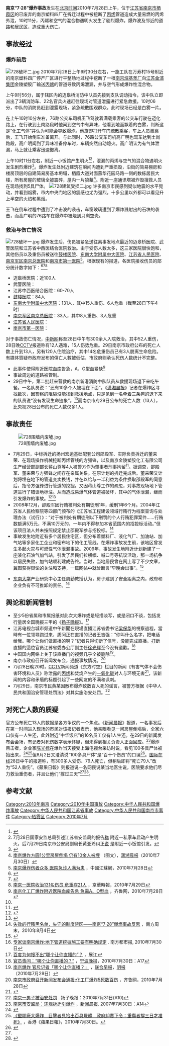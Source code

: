 {{coord|32|06|52|N|118|49|20|E|display=title}}
{{Infobox civilian attack
| title = 南京“7·28”爆炸事故
| image = 728建筑受损一.jpg
| alt   =
| caption = “7·28”爆炸冲击波将迈尧路土岗段一处建筑的玻璃完全摧毁
| location = [[江苏省|江苏省]][[南京市|南京市]][[栖霞区|栖霞区]]<br>原南京塑料四厂废弃厂区
| target = 
| coordinates =
| date = 2010年7月28日
| time = 10时11分
| timezone = UTC+8
| type = 
| fatalities  = 至少13人 非官方說法80多人
| injuries = 300多人
| victim =
| perps =
| perp = 
| susperp =
| weapons = 
| numparts = 
| numpart =
| dfens =
| dfen =
| Footage =
}}
'''南京“7·28”爆炸事故'''发生在[[北京时间|北京时间]]2010年7月28日上午，位于[[江苏省|江苏省]][[南京市|南京市]][[栖霞区|栖霞区]]的已废弃的南京塑料四厂在拆迁过程中被挖断了[[丙烯|丙烯]]管道造成大量易燃的丙烯外泄，10时11分，丙烯和空气的混合物遇明火发生了剧烈爆炸。爆炸波及邻近的道路和居民区，造成重大伤亡{{r|中国经济时报730}}。

==事故经过==
===爆炸前后===
[[File:728破坏二.jpg|thumb]]
2010年7月28日上午9时30分左右，一施工队在万寿村15号附近的南京塑料四厂停产厂区进行平整场地过程中{{r|南京晨报729}}挖断了一根[[南京烷基苯厂|南京烷基苯厂]]向[[江苏金浦集团|江苏金浦集团]]金陵塑胶厂输送[[丙烯|丙烯]]的管道导致丙烯泄漏，并与空气形成爆炸性混合物。

上午9时56分，属于辖区内的迈皋桥消防中队首先接到支队调动指令，该中队立即派出了3辆消防车、22名官兵火速赶往现场对管道泄露进行紧急救援{{r|爆炸前}}。10时06分，中队的消防员赶到泄露现场，紧急疏散围观群众，此时现场已经是白雾一片{{r|爆炸前}}。

在上午10时10分左右，76路公交车司机王飞驾驶着满载乘客的公交车行驶在迈化路上，在行驶到土岗路段时他闻到空气中有异味，他看到地面飘着的白雾，判断这是“化工气体”并认为可能会导致爆炸{{r|司机救人}}。他旋即打开车门疏散乘客，车上人员撤离后，王飞开始倒车准备离开{{r|司机救人}}。与此同时，76路公交车司机高广明也驾车达到土岗路段，高广明闻到了异味准备停车时，车辆突然自动熄火。高广明认为有气体泄漏，马上就让乘客迅速撤离。{{r|司机救人}}

上午10时11分左右，附近一小饭馆产生明火<ref>{{Cite web
 |url         = http://gzdaily.dayoo.com/html/2010-07/30/content_1042678.htm
 |title       = 南京爆炸4肇事者被拘
 |work        = 广州日报
 |accessdate  = 5 Aug 2010
 |deadurl     = yes
 |archiveurl  = https://web.archive.org/web/20100803002443/http://gzdaily.dayoo.com/html/2010-07/30/content_1042678.htm
 |archivedate = 2010-08-03
}}</ref><ref>7月28日国家安监总局引述江苏省安监局的报告[http://news.xinhuanet.com/2010-07/28/c_12384436.htm 称] {{Wayback|url=http://news.xinhuanet.com/2010-07/28/c_12384436.htm |date=20100731031325 }}附近一私家车启动产生明火，后7月29日南京市公安局副局长黄亚玲纠正[http://gzdaily.dayoo.com/html/2010-07/30/content_1042678.htm 说] {{Wayback|url=http://gzdaily.dayoo.com/html/2010-07/30/content_1042678.htm |date=20100803002443 }}是附近一小饭馆引发。</ref>，泄漏的丙烯与空气的混合物遇明火发生剧烈爆炸<ref>{{Cite web
 |url=http://news.xinhuanet.com/2010-07/28/c_12384436.htm
 |title=南京爆炸事故系施工挖断管道导致丙烯泄漏所致
 |work=新华网
 |accessdate=5 Aug 2010
 |archive-url=https://web.archive.org/web/20100731031325/http://news.xinhuanet.com/2010-07/28/c_12384436.htm
 |archive-date=2010-07-31
 |dead-url=no
 }}</ref>{{r|每日经济新闻730}}。爆炸发生处附近建筑在瞬间内遭到严重损毁，沿街的简易棚房和楼房顶层的自建简易房基本坍塌{{r|经济观察网729}}，栖霞大道对面燕华花园马路一侧的数栋居民大楼，所有房屋的玻璃全被震碎，屋内一片狼藉<ref name="潇湘晨报30日1公里">[http://news.qq.com/a/20100730/000088.htm 南京爆炸方圆1公里房屋倒塌 仍有10余人被埋] {{Wayback|url=http://news.qq.com/a/20100730/000088.htm |date=20100808075934 }}（图文），[[潇湘晨报|潇湘晨报]]（2010年7月30日）</ref>。附近一座通讯塔被炸毁搜救人员在现场找到5具尸体。
[[File:728建筑受损二.jpg|thumb]]
许多南京市民感到疑似地震的水平晃动，并看到烟雾，市内中央门地区的震感也尤为强烈，十多公里以外都可以看见升上半空的火焰和黑烟。

王飞在倒车过程中遭到了冲击波的袭击，车窗玻璃遭到了爆炸溅射出的石块的袭击，而高广明的76路车在爆炸中被烧到只剩空壳{{r|司机救人}}。

===救治与伤亡情况===
[[File:728破坏一.jpg|thumb]]
爆炸发生后，伤员被紧急送往离事发地点最近的迈皋桥医院、武警医院和江苏省中西医结合医院救治。由于受伤人数太多，这三家医院很快饱和，其他伤员以及重伤员被送往[[南京鼓楼医院|鼓楼医院]]、[[东南大学附属中大医院|东南大学附属中大医院]]、[[江苏省人民医院|江苏省人民医院]]、[[南京军区南京总医院|南京军区南京总医院]]和[[南京市第一医院|南京市第一医院]]<ref>[http://news.163.com/10/0728/15/6CMKJAN300014AEE.html 南京爆炸伤者众多 医院急诊人满为患] {{Wayback|url=http://news.163.com/10/0728/15/6CMKJAN300014AEE.html |date=20100802022035 }}，中國江蘇網，2010年7月28日</ref>。根据现有的报道，各医院接收伤员的部分统计数字如下：<ref>{{cite news|title=南京各大医院全力抢救爆炸事故中受伤人员|url=http://www.chinanews.com.cn/gn/2010/07-28/2432209.shtml|date=2010-07-28|publisher=中国新闻网|access-date=2010-07-29|archive-url=https://web.archive.org/web/20100803014308/http://www.chinanews.com.cn/gn/2010/07-28/2432209.shtml|archive-date=2010-08-03|dead-url=no}}</ref><ref>{{cite news|title=南京军区南京总医院投入紧急救治燃气爆炸事故伤员|url=http://www.chinanews.com.cn/gn/2010/07-28/2432208.shtml|date=2010-07-28|publisher=中国新闻网|access-date=2010-07-29|archive-url=https://web.archive.org/web/20100731081558/http://www.chinanews.com.cn/gn/2010/07-28/2432208.shtml|archive-date=2010-07-31|dead-url=no}}</ref><ref>[http://epaper.jinghua.cn/html/2010-07/29/content_572684.htm 南京一医院收治131名伤员 危重症21人] {{Wayback|url=http://epaper.jinghua.cn/html/2010-07/29/content_572684.htm |date=20100816015033 }}，京華時報，2010年7月29日</ref>

*迈皋桥医院：近100人
*武警医院：
*江苏中西医结合医院：60-70人
*[[南京鼓楼医院|鼓楼医院]]：84人
*[[东南大学附属中大医院|东南大学附属中大医院]]：131人，其中15人重伤、6人危重（截至28日下午4时）
*[[南京军区南京总医院|南京军区南京总医院]]：33人，其中8人重伤、3人危重
*[[江苏省人民医院|江苏省人民医院]]：
*[[南京市第一医院|南京市第一医院]]：

对于事故伤亡情况，[[中新网|中新网]]称至28日中午有300余人入院救治，其中52人重伤{{r|中新网728}}，28日晚[[中国中央电视台|CCTV]]报道称有12人遇难，15人伤势危重{{r|cctv728}}。29日南京市政府公布的死亡人数上升到13人，另有120人住院治疗，其中14名危重伤员已有3人脱离生命危险{{r|中新网729}}。有媒体質疑市政府发布的傷亡人數被低估，市政府则承认死伤人数统计不完整{{r|联合早报730}}。

*此事件使得附近医院血库告急，A、O型血紧缺<ref>[http://news.iqilu.com/china/gedi/2010/0728/288395.html 南京化工厂爆炸附近医院血库告急 急需A、O型血] {{Wayback|url=http://news.iqilu.com/china/gedi/2010/0728/288395.html |date=20100804011405 }}，齐鲁网，2010年7月28日</ref>
*事故周边的道路被管制。
*29日中午，第二批赶来营救的南京新港消防中队队员从救援现场退下来吃午餐。一名队员说：“还有10多个人被埋在下面”。《[[潇湘晨报|潇湘晨报]]》记者在爆炸区寻找数次，因警察的阻隔没能找到救援地点，只是见到一名牵着三条狗的退下来的队员说“没有发现生命迹象”。<ref name="潇湘晨报30日1公里" />而南京市府29日公布的死亡人数（13人），比央视28日公布的死亡人数仅多1人。

== 事故责任 ==
[[File:728围墙内废墟.jpg|thumb]]
*7月29日，中标拆迁的扬州宏运基础配套公司邵殿军、实际负责拆迁的董来荣、在现场操作机械挖断丙烯管线的方强锋，以及南京金陵塑胶化工有限公司生产经营部副部长蒋山尊等4人被警方作为肇事者刑事拘留<ref>{{cite news|title=南京工厂爆炸事故4名肇事者被刑拘|url=http://www.chinanews.com.cn/gn/2010/07-29/2435091.shtml|date=2010-07-29|publisher=新华网|access-date=2010-07-29|archive-url=https://web.archive.org/web/20100804020958/http://www.chinanews.com.cn/gn/2010/07-29/2435091.shtml|archive-date=2010-08-04|dead-url=no}}</ref>。据调查，邵殿军、董来荣与方强锋之间存在亲属关系。在原计划的拆迁完成后。董来荣又计划将埋在地下的管道变卖换钱，并在以给与一半利益为条件换取邵殿军的同意后，指令方强锋进行管道的挖掘。又因蒋山尊工作的疏忽，对事故现场地下管道进行了错误地标注。从而造成易爆气体管道被破坏，其中的气体泄漏，继而引发爆炸的事故。<ref>{{cite news|title=裙带关系和违规转包导致南京728爆炸事件|url=http://www.chinanews.com.cn/gn/2010/07-29/2434938.shtml|publisher=中新网|date=2010-07-29|access-date=2010-07-29|archive-url=https://web.archive.org/web/20100731050402/http://www.chinanews.com.cn/gn/2010/07-29/2434938.shtml|archive-date=2010-07-31|dead-url=no}}</ref><ref>{{cite news|title=南京爆炸事故存在诸多人为因素 四肇事者被刑拘|url=http://news.baidu.com/n?cmd=2&class=civilnews&page=%68%74%74%70%3a%2f%2f%77%77%77%2e%63%68%69%6e%61%6e%65%77%73%2e%63%6f%6d%2e%63%6e%2f%6e%79%2f%32%30%31%30%2f%30%37%2d%33%30%2f%32%34%33%35%35%39%34%2e%73%68%74%6d%6c&clk=rrel&cls=civilnews&where=toppage|publisher=中新网|date=2010-07-30}}</ref>    
*2008年12月，邵殿军因行贿被判处有期徒刑1年，缓刑1年6个月。2004年江苏省人民检察院等四部门颁布的《江苏省工程建设领域行贿行为档案查询与处理办法（试行）》：“对于被判处有期徒刑以下刑罚的个人行贿犯罪案件……行贿数额满5万元，不满10万元的，一年内不得参加本省范围内的招投标活动。”但该项目法人并未按照规定禁止邵殿军参与招投标。<ref>[http://www.infzm.com/content/48528 失效的行贿黑名单，失守的制度禁区——南京“7·28”爆燃事故反思] {{Wayback|url=http://www.infzm.com/content/48528 |date=20100807104126 }}，南方周末，2010年8月4日</ref>
*事故发生地附近有多个居民住宅区，但分布着塑料厂、液化气厂、加油站、加气站等多家化工企业和密布地下的化工管线。在爆炸事故发生前，该地区曾发生多起火灾与可燃性气体泄漏事故。2009年，事故发生地附近计划新建了一座液化石油气加气站，引发了居民们拉横幅、喊口号等抗议活动，那一场抗争以居民失败，加气站顺利建成告终。当时，当地居民曾在网上写了不少文章，冀图获得舆论的关注和支持，一篇网帖中就曾断言“早晚会出事”。<ref>{{cite news|title=家门口的“定时炸弹”终于炸了|url=http://www.infzm.com/content/48254|publisher=南方周末|date=2010-07-29|access-date=2010-07-29|archive-url=https://web.archive.org/web/20100731052932/http://www.infzm.com/content/48254|archive-date=2010-07-31|dead-url=no}}</ref>

*[[东南大学|东南大学]]产业研究中心主任周勤教授认为，房子建到了安全距离之内，政府和企业负有不可推卸的责任。<ref name="南都730地下管道挖掘施工要有明确规定">[http://nf.nfdaily.cn/nfdsb/content/2010-07/30/content_14303784.htm 专家谈南京爆炸:地下管道挖掘施工要有明确规定] {{Wayback|url=http://nf.nfdaily.cn/nfdsb/content/2010-07/30/content_14303784.htm |date=20100801013100 }}. 南方都市报, 2010年7月30日</ref>

== 舆论和新闻管制 ==
<!--不要插入百度网站截屏，侵权-->
*至少5份省属和市属报纸对此次大爆炸或是轻描淡写，或是闭口不谈，包括发行量居全国晚报三甲的《[[扬子晚报|扬子晚报]]》。<ref name="站长站">[http://www.chinaz.com/News/hearsay/0P31243022010.html 百度为何搜不出“哪个让你直播的”？] {{Wayback|url=http://www.chinaz.com/News/hearsay/0P31243022010.html |date=20100817132513 }}，展江</ref>
*江苏电视台城市频道中午新聞在現場直播江苏省委书记[[梁保华|梁保华]]的視察過程，當時有一位领导跑过来，质问正在直播的记者王吉强：“你叫什么名字，把电话给我。哪个让你们做直播的啊？”记者只得切断了信号，没能完成直播。打断直播的這位官员江苏省委办公厅副主任[[徐光辉|徐光辉]]至今没有道歉。<ref>[http://daily.cnnb.com.cn/nbwb/html/2010-07/30/content_218272.htm 官员责问：“哪个让你直播的？”] {{Wayback|url=http://daily.cnnb.com.cn/nbwb/html/2010-07/30/content_218272.htm |date=20150824191048 }}，[[宁波晚报|宁波晚报]]，2010年7月30日：A17</ref>
*中国国内网络上关于该直播门的视频几乎全被删除<ref>[http://www.zaobao.com/wencui/2010/07/hongkong100729f.shtml 南京爆炸 官斥记者「哪个让你直播？」 ] {{Wayback|url=http://www.zaobao.com/wencui/2010/07/hongkong100729f.shtml |date=20100801231813 }}，[[联合早报|联合早报]]，[[明报|明报]]（2010年7月29日）</ref>。
*南京市政府召开新闻发布会，通报事故情况。<ref>[http://news.iqilu.com/china/gedi/2010/0728/288438.html 南京市政府召开新闻发布会通报:化工厂爆炸5死数百伤] {{Wayback|url=http://news.iqilu.com/china/gedi/2010/0728/288438.html |date=20100731142226 }}，齐鲁网，2010年7月28日</ref>
*7月28日晚20时，[[中国中央电视台|CCTV]]新闻频道《东方时空》栏目的新闻《有害气体不会伤害环境和人员》称泄露的[[丙烯|丙烯]]和焚烧产生的[[一氧化碳|一氧化碳]]对人与环境无害<ref>{{cite web | language =  | publisher = CCTV | title = [视频][南京塑料四厂爆炸事故]有害气体不会伤害环境和人员 | url = http://news.cntv.cn/program/dongfangshikong/20100728/105458.shtml | author =  | date = 2010-07-28 | accessdate = 2010-07-31 | archive-url = https://web.archive.org/web/20100802123017/http://news.cntv.cn/program/dongfangshikong/20100728/105458.shtml | archive-date = 2010-08-02 | dead-url = no }}</ref>，该新闻的内容和矛盾的标题引起了一些网友的不满和讽刺。
*7月29日，南京市民黄某因散布爆炸致数百人死的谣言，被警方根据《中华人民共和国治安管理处罚法》对其实施治安处罚。<ref>[http://epaper.yangtse.com/yzwb/2010-07/31/content_174869.htm?div=-1 南京一男子被治安处罚] {{Wayback|url=http://epaper.yangtse.com/yzwb/2010-07/31/content_174869.htm?div=-1 |date=20100803040741 }}. 扬子晚报：2010年7月31日(A10)</ref>

==对死亡人数的质疑==

官方公布死亡13人的数据是各方争议的一个焦点。《[[新闻晨报|新闻晨报]]》报道，一名事发后在第一时间进入现场的市民对该报记者表示，他亲眼看见一间房屋倒塌后，全家六口仅有一人生还，此外附近“中华饭店”的16名员工仅有1人生还。在29日的新闻发布会会场，有记者对死伤数字表示怀疑，但未得到相关负责人正面回应。<ref>[http://newspaper.jfdaily.com/xwcb/html/2010-07/30/content_382386.htm 南京市安监局：违规拆迁引爆炸] {{Wayback|url=http://newspaper.jfdaily.com/xwcb/html/2010-07/30/content_382386.htm |date=20100805054203 }}，[[新闻晨报|新闻晨报]]. 2007年7月30日：A14</ref>爆炸目击者，企业家[[陈光标|陈光标]]在爆炸当天接受上海电视台采访时说，看见100多具尸体被抬出来，<ref>{{Cite web |url=http://www.youtube.com/watch?v=SJXqQvT9WLQ |title=存档副本 |access-date=2010-07-30 |archive-url=https://web.archive.org/web/20160415025411/https://www.youtube.com/watch?v=SJXqQvT9WLQ |archive-date=2016-04-15 |dead-url=no }}</ref><ref name="蘋果日報730">[http://hk.apple.nextmedia.com/template/apple/art_main.php?iss_id=20100730&sec_id=15335&art_id=14293296 《塑膠廠大爆炸　目擊者見抬出百具屍體　政府卸責下令：重傷者撐三日才准死》] {{Wayback|url=http://hk.apple.nextmedia.com/template/apple/art_main.php?iss_id=20100730&sec_id=15335&art_id=14293296 |date=20100731031609 }}，香港《蘋果日報》，2010年7月30日。</ref>但8月2日又澄清说“100多具尸体”是“百十个伤员”的口误<ref>{{Cite web |url=http://news.qq.com/a/20100802/002208.htm |title=陈光标道歉称南京爆炸100多人死亡是口误 |access-date=2010-08-02 |archive-url=https://web.archive.org/web/20100805041301/http://news.qq.com/a/20100802/002208.htm |archive-date=2010-08-05 |dead-url=no }}</ref>。[[国际在线|国际在线]]28日中午的报道称，有300多人受伤、79人死亡，但稍后即将“死亡79人”改为“52人重伤”{{r|cri728}}。《蘋果日報》则报道说一名网民说某当地医生说，医院要求他们尽力救治重伤者，并且让他们“撑过三天”<ref name="蘋果日報730" /><ref name="rfi730">{{Cite news |url=http://cn.rfi.fr/%E4%B8%AD%E5%9B%BD/20100730-%E5%8D%97%E4%BA%AC%E5%A4%A7%E7%88%86%E7%82%B8%E4%BC%A0%E5%BD%93%E5%B1%80%E4%B8%8B%E4%BB%A4%E9%87%8D%E4%BC%A4%E8%80%85%E8%A6%81%E6%92%91%E4%B8%89%E5%A4%A9%E6%89%8D%E5%87%86%E6%AD%BB%E4%BA%A1 |title=南京大爆炸传当局下令重伤者要撑三天才准死亡 |publisher=RFI |date=2010年7月30日 |accessdate=2018年7月3日 |archive-date=2019年8月9日 |archive-url=https://web.archive.org/web/20190809000736/http://cn.rfi.fr/%E4%B8%AD%E5%9B%BD/20100730-%E5%8D%97%E4%BA%AC%E5%A4%A7%E7%88%86%E7%82%B8%E4%BC%A0%E5%BD%93%E5%B1%80%E4%B8%8B%E4%BB%A4%E9%87%8D%E4%BC%A4%E8%80%85%E8%A6%81%E6%92%91%E4%B8%89%E5%A4%A9%E6%89%8D%E5%87%86%E6%AD%BB%E4%BA%A1 }}</ref>。

==参考文献==
{{Reflist|2|refs=
<!--7.28-->
<ref name="中新网728">[http://www.chinanews.com.cn/gn/2010/07-28/2430855.shtml 南京塑料化工厂爆炸致3人死亡52人重伤] {{Wayback|url=http://www.chinanews.com.cn/gn/2010/07-28/2430855.shtml |date=20100731074111 }}，[[中国新闻网|中国新闻网]]（2010年7月28日）</ref>
<ref name="cctv728">[http://jingji.cntv.cn/20100728/105728.shtml 爆炸：为何近在咫尺？] {{Wayback|url=http://jingji.cntv.cn/20100728/105728.shtml |date=20100804051422 }}，[[中国中央电视台|央視]]《經濟半小時》，2010年7月28日</ref>
<ref name="cri728">[http://gb.cri.cn/27824/2010/07/28/782s2936128.htm 南京工厂大爆炸致300多人伤亡 爆炸现场浓烟滚滚] {{Wayback|url=http://gb.cri.cn/27824/2010/07/28/782s2936128.htm |date=20100801010256 }}<!--[http://news.163.com/10/0728/14/6CMEICDJ000146BD.html 南京和燕路附近发生大爆炸 现场浓烟滚滚致300多人伤亡]-->. CRI. 2010年7月28日 （[http://news.baidu.com/ns?word=%CA%DC%C9%CB%B5%C4%C8%CB%D4%B1%D2%D1%B4%EF300%B6%E0%C8%CB%2C%CB%C0%CD%F679%C8%CB%2C%D7%EE%D1%CF%D6%D8%B5%C4%C9%CB%D4%B1%B1%B3%B2%BF%C8%AB%B2%BF%B1%BB%D7%C6%C9%CB%2C%BA%DC%B6%E0%C9%CB%D4%B1%B5%C4%D2%C2%B7%FE%C8%AB%B2%BF+cont:3148399328&cl=1&tn=news&rn=30 百度新闻搜索的结果] {{Wayback|url=http://news.baidu.com/ns?word=%CA%DC%C9%CB%B5%C4%C8%CB%D4%B1%D2%D1%B4%EF300%B6%E0%C8%CB%2C%CB%C0%CD%F679%C8%CB%2C%D7%EE%D1%CF%D6%D8%B5%C4%C9%CB%D4%B1%B1%B3%B2%BF%C8%AB%B2%BF%B1%BB%D7%C6%C9%CB%2C%BA%DC%B6%E0%C9%CB%D4%B1%B5%C4%D2%C2%B7%FE%C8%AB%B2%BF+cont:3148399328&cl=1&tn=news&rn=30 |date=20100731162028 }}显示：最初原文为“据不完全统计,受伤的人员已达300多人,死亡79人,最严重的伤员背部全部被灼伤,很多伤员的衣服全部被烧完。”）</ref>
<!--7.29-->
<ref name="中新网729">[http://www.chinanews.com.cn/gn/2010/07-29/2434912.shtml 南京爆炸事故已导致13人死亡 4300户民众受损] {{Wayback|url=http://www.chinanews.com.cn/gn/2010/07-29/2434912.shtml |date=20100731230231 }}，[[中新社|中新社]]，2010年7月29日</ref>
<ref name="南京晨报729">[http://xhby.net/xhby/content/2010-07/29/content_1633706.htm 原南京塑料四厂管道泄漏发生爆炸]{{dead link|date=2017年11月 |bot=InternetArchiveBot |fix-attempted=yes }},南京晨报，2010年7月29日</ref>
<ref name="经济观察网729">[http://www.eeo.com.cn/Politics/by_region/2010/07/29/176712.shtml 恍若隔世：南京7.28大爆炸现场见闻] {{Wayback|url=http://www.eeo.com.cn/Politics/by_region/2010/07/29/176712.shtml |date=20100801130516 }}（图文）. 经济观察网. 2010-7-29</ref>
<!--7.30-->
<ref name="中国经济时报730">{{cite web|title=南京“７·２８”爆炸事件调查|url=http://www.cet.com.cn/20100730/a2.htm|publisher=中国经济时报|date=2010-07-30|deadurl=yes|archiveurl=https://web.archive.org/web/20100829011342/http://www.cet.com.cn/20100730/a2.htm|archivedate=2010-08-29|accessdate=2010-07-29}}</ref>
<ref name="联合早报730">{{cite web|title=南京工厂爆炸案 市府承认死伤人数统计有误|url=http://www.zaobao.com/special/china/cnpol/pages3/cnpol100730d.shtml|publisher=联合早报网|date=2010-07-30|access-date=2010-07-30|archive-url=https://web.archive.org/web/20100802035049/http://www.zaobao.com/special/china/cnpol/pages3/cnpol100730d.shtml|archive-date=2010-08-02|dead-url=no}}</ref>
<ref name="每日经济新闻730">{{cite web|title=南京工厂大爆炸真相浮现：失控的“化工地雷”遇上违规的“拆弹部队”|url=http://2009.nbd.com.cn/newshtml/20100730/2010073004305678.html|date=2010-07-30|publisher=每日经济新闻}}{{dead link|date=2017年11月 |bot=InternetArchiveBot |fix-attempted=yes }}</ref>
<ref name="爆炸前">{{Cite web
 |url=http://news.enorth.com.cn/system/2010/07/30/004894614.shtml
 |title=南京爆炸前五分钟被转移 50多公交乘客逃过一劫-南京,爆炸-北方网-新闻中心
 |work=news.enorth.com.cn
 |accessdate=30 July 2010
 |archive-url=https://web.archive.org/web/20100804014339/http://news.enorth.com.cn/system/2010/07/30/004894614.shtml
 |archive-date=2010-08-04
 |dead-url=no
 }}</ref>
<ref name="司机救人">{{Cite web
 |url         = http://www.yangtse.com/news/sh/201007/t20100730_752069.htm
 |title       = 嗅出危险4辆附近公交司机成功保全乘客
 |work        = yangtse.com
 |accessdate  = 30 July 2010
 |deadurl     = yes
 |archiveurl  = https://web.archive.org/web/20100802140733/http://www.yangtse.com/news/sh/201007/t20100730_752069.htm
 |archivedate = 2010年8月2日
}}</ref>
}}

[[Category:2010年南京|Category:2010年南京]]
[[Category:2010年中国事故|Category:2010年中国事故]]
[[Category:中华人民共和国爆炸事故|Category:中华人民共和国爆炸事故]]
[[Category:中华人民共和国江苏省事故|Category:中华人民共和国江苏省事故]]
[[Category:中华人民共和国南京市事件|Category:中华人民共和国南京市事件]]
[[Category:栖霞区|Category:栖霞区]]
[[Category:2010年7月|Category:2010年7月]]